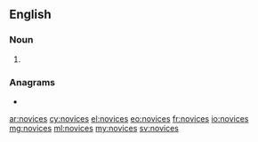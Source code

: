 ==English==

===Noun===
{{head|en|noun plural form}}

# {{plural of|novice|lang=en}}

===Anagrams===
* {{l|en|cenovis}}

[[ar:novices]]
[[cy:novices]]
[[el:novices]]
[[eo:novices]]
[[fr:novices]]
[[io:novices]]
[[mg:novices]]
[[ml:novices]]
[[my:novices]]
[[sv:novices]]